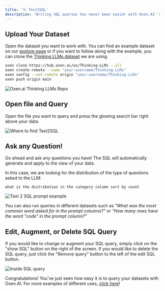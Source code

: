```yaml
---
title: '🔍 Text2SQL'
description: 'Writing SQL queries has never been easier with Oxen.AI''s Text2SQL feature. All you need is a natural language question and you instantly get a SQL query generated for you which you can edit however you''d like.'
---
```


## Upload Your Dataset

Open the dataset you want to work with. You can find an example dataset on our [explore page](https://www.oxen.ai/explore) or if you want to follow along with the example, you can clone the [Thinking LLMs dataset](https://www.oxen.ai/ox/Thinking-LLMs) we are using.

```bash
oxen clone https://hub.oxen.ai/ox/Thinking-LLMs --all
oxen create-remote --name "your-username/Thinking-LLMs"
oxen config --set-remote origin "your-username/Thinking-LLMs"
oxen push origin main
```

<img
  className="block"
  src="/images/thinking_llms.png"
  alt="Oxen.ai Thinking LLMs Repo"
/>

## Open file and Query

Open the file you want to query and press the glowing search bar right above your data.


<img
  className="block"
  src="/images/text2sql.png"
  alt="Where to find Text2SQL"
/>

## Ask any Question!

Go ahead and ask any questions you have! The SQL will automatically generate and apply to the view of your data.

In this case, we are looking for the distribution of the type of questions asked to the LLM:

```
what is the distribution in the category column sort by count
```

<img
  className="block"
  src="/images/count_dist.png"
  alt="Text 2 SQL prompt example"
/>

You can also run queries in different datasets such as *"What was the most common word asked for in the prompt columns?"* or *"How many rows have the word "code" in the prompt column?"*

## Edit, Augment, or Delete SQL Query

If you would like to change or augment your SQL query, simply click on the "show SQL" button on the right of the screen. If you would like to delete the SQL query, just click the "Remove query" button to the left of the edit SQL button.

<img
  className="block"
  src="/images/inside_sql.png"
  alt="Inside SQL query"
/>

Congratulations! You've just seen how easy it is to query your datasets with Oxen.AI. For more examples of different uses, [click here](/use-cases/text-translation)!